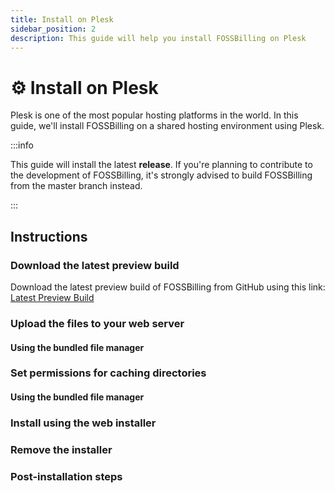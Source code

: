 ```yaml
---
title: Install on Plesk
sidebar_position: 2
description: This guide will help you install FOSSBilling on Plesk
---
```


# :gear: Install on Plesk
Plesk is one of the most popular hosting platforms in the world. In this guide, we'll install FOSSBilling on a shared hosting environment using Plesk.

:::info

This guide will install the latest **release**. If you're planning to contribute to the development of FOSSBilling, it's strongly advised to build FOSSBilling from the master branch instead.

:::

## Instructions

### Download the latest preview build
Download the latest preview build of FOSSBilling from GitHub using this link: [Latest Preview Build](https://fossbilling.org/downloads/preview)

### Upload the files to your web server
#### Using the bundled file manager

### Set permissions for caching directories
#### Using the bundled file manager

### Install using the web installer

### Remove the installer

### Post-installation steps
